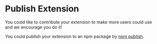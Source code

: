 # Publish Extension

You could like to contribute your extension to make more users could use and we encourage you do it!

You could publish your extension to an npm package by [npm publish](https://docs.npmjs.com/creating-and-publishing-unscoped-public-packages).
